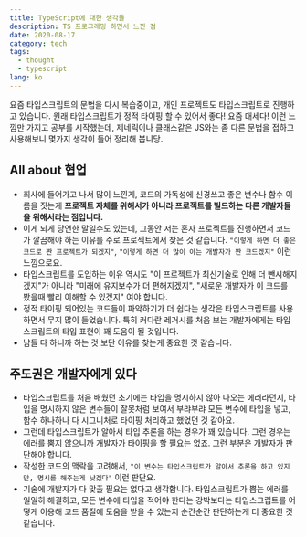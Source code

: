 ```yaml
---
title: TypeScript에 대한 생각들
description: TS 프로그래밍 하면서 느낀 점
date: 2020-08-17
category: tech
tags:
  - thought
  - typescript
lang: ko
---
```


요즘 타입스크립트의 문법을 다시 복습중이고, 개인 프로젝트도 타입스크립트로 진행하고 있습니다. 원래 타입스크립트가 정적 타이핑 할 수 있어서 좋다! 요즘 대세다! 이런 느낌만 가지고 공부를 시작했는데, 제네릭이나 클래스같은 JS와는 좀 다른 문법을 접하고 사용해보니 몇가지 생각이 들어 정리해 봅니당.

## All about 협업

- 회사에 들어가고 나서 많이 느낀게, 코드의 가독성에 신경쓰고 좋은 변수나 함수 이름을 짓는게 **프로젝트 자체를 위해서가 아니라 프로젝트를 빌드하는 다른 개발자들을 위해서라는 점입니다.**
- 이게 되게 당연한 말일수도 있는데, 그동안 저는 혼자 프로젝트를 진행하면서 코드가 깔끔해야 하는 이유를 주로 프로젝트에서 찾은 것 같습니다. `"이렇게 하면 더 좋은 코드로 짠 프로젝트가 되겠지"`, `"이렇게 하면 더 많이 아는 개발자가 짠 코드겠지"` 이런 느낌으로요.
- 타입스크립트를 도입하는 이유 역시도 "이 프로젝트가 최신기술로 인해 더 뺀시해지겠지"가 아니라 "미래에 유지보수가 더 편해지겠지", "새로운 개발자가 이 코드를 봤을때 빨리 이해할 수 있겠지" 여야 합니다.
- 정적 타이핑 되어있는 코드들이 파악하기가 더 쉽다는 생각은 타입스크립트를 사용하면서 무지 많이 들었습니다. 특히 커다란 레거시를 처음 보는 개발자에게는 타입스크립트의 타입 표현이 꽤 도움이 될 것입니다.
- 남들 다 하니까 하는 것 보단 이유를 찾는게 중요한 것 같습니다.

## 주도권은 개발자에게 있다

- 타입스크립트를 처음 배웠던 초기에는 타입을 명시하지 않아 나오는 에러라던지, 타입을 명시하지 않은 변수들이 잘못처럼 보여서 부랴부랴 모든 변수에 타입을 넣고, 함수 하나하나 다 시그니처로 타이핑 처리하고 했었던 것 같아요.
- 그런데 타입스크립트가 알아서 타입 추론을 하는 경우가 꽤 있습니다. 그런 경우는 에러를 뿜지 않으니까 개발자가 타이핑을 할 필요는 없죠. 그런 부분은 개발자가 판단해야 합니다.
- 작성한 코드의 맥락을 고려해서, `"이 변수는 타입스크립트가 알아서 추론을 하고 있지만, 명시를 해주는게 낫겠다"` 이런 판단요.
- 기술에 개발자가 다 맞출 필요는 없다고 생각합니다. 타입스크립트가 뿜는 에러를 일일히 해결하고, 모든 변수에 타입을 적어야 한다는 강박보다는 타입스크립트를 어떻게 이용해 코드 품질에 도움을 받을 수 있는지 순간순간 판단하는게 더 중요한 것 같습니다.
